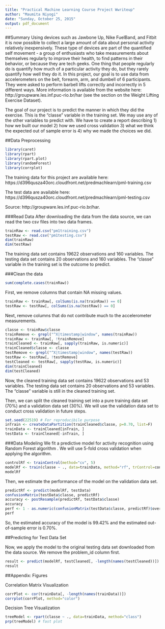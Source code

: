 ```yaml
---
title: "Practical Machine Learning Course Project Wwriteup"
author: "Maumita Niyogi"
date: "Sunday, October 25, 2015"
output: pdf_document
---
```

##Summary
Using devices such as Jawbone Up, Nike FuelBand, and Fitbit it is now possible to collect a large amount of data about personal activity relatively inexpensively. These type of devices are part of the quantified self movement - a group of enthusiasts who take measurements about themselves regularly to improve their health, to find patterns in their behavior, or because they are tech geeks. One thing that people regularly do is quantify how much of a particular activity they do, but they rarely quantify how well they do it. In this project, our goal is to use data from accelerometers on the belt, forearm, arm, and dumbell of 6 participants. They were asked to perform barbell lifts correctly and incorrectly in 5 different ways. More information is available from the website here: http://groupware.les.inf.puc-rio.br/har (see the section on the Weight Lifting Exercise Dataset).


The goal of our project is to predict the manner in which they did the exercise. This is the "classe" variable in the training set. We may use any of the other variables to predict with.
We have to create a report describing 
1) how we built our model
2) how we used cross validation
3) what we think the expected out of sample error is
4) why we made the choices we did. 

##Data Preprocessing

```r
library(caret)
library(rpart)
library(rpart.plot)
library(randomForest)
library(corrplot)
```

The training data for this project are available here: 
https://d396qusza40orc.cloudfront.net/predmachlearn/pml-training.csv

The test data are available here: 
https://d396qusza40orc.cloudfront.net/predmachlearn/pml-testing.csv

Source: http://groupware.les.inf.puc-rio.br/har. 

###Read Data 
After downloading the data from the data source, we can read the two csv files into two data frames.
```r
trainRaw <- read.csv("pm1training.csv")
testRaw <- read.csv("pm1testing.csv")
dim(trainRaw)
dim(testRaw)
```
The training data set contains 19622 observations and 160 variables.
The testing data set contains 20 observations and 160 variables. 
The "classe" variable in the training set is the outcome to predict.

###Clean the data

```r
sum(complete.cases(trainRaw))
```
First, we remove columns that contain NA missing values.
```r
trainRaw <- trainRaw[, colSums(is.na(trainRaw)) == 0] 
testRaw <- testRaw[, colSums(is.na(testRaw)) == 0] 
```
Next, remove columns that do not contribute much to the accelerometer measurements.
```r
classe <- trainRaw$classe
trainRemove <- grepl("^X|timestamp|window", names(trainRaw))
trainRaw <- trainRaw[, !trainRemove]
trainCleaned <- trainRaw[, sapply(trainRaw, is.numeric)]
trainCleaned$classe <- classe
testRemove <- grepl("^X|timestamp|window", names(testRaw))
testRaw <- testRaw[, !testRemove]
testCleaned <- testRaw[, sapply(testRaw, is.numeric)]
dim(trainCleaned)
dim(testCleaned)
```
Now, the cleaned training data set contains 19622 observations and 53 variables.
The testing data set contains 20 observations and 53 variables.
The "classe" variable is still in the cleaned training set.

Then, we can split the cleaned training set into a pure training data set (70%) and a validation data set (30%). We will use the validation data set to conduct cross validation in future steps.
```r
set.seed(22519) # For reproducibile purpose
inTrain <- createDataPartition(trainCleaned$classe, p=0.70, list=F)
trainData <- trainCleaned[inTrain, ]
testData <- trainCleaned[-inTrain, ]
```
###Data Modeling
We fit a predictive model for activity recognition using Random Forest algorithm . We will use 5-fold cross validation when applying the algorithm.

```r
controlRf <- trainControl(method="cv", 5)
modelRf <- train(classe ~ ., data=trainData, method="rf", trControl=controlRf, ntree=250)
modelRf
```
Then, we estimate the performance of the model on the validation data set.
```r
predictRf <- predict(modelRf, testData)
confusionMatrix(testData$classe, predictRf)
accuracy <- postResample(predictRf, testData$classe)
accuracy
perf <- 1 - as.numeric(confusionMatrix(testData$classe, predictRf)$overall[1])
perf
```
So, the estimated accuracy of the model is 99.42% and the estimated out-of-sample error is 0.70%.

##Predicting for Test Data Set

Now, we apply the model to the original testing data set downloaded from the data source. We remove the problem_id column first.
```r
result <- predict(modelRf, testCleaned[, -length(names(testCleaned))])
result
```
##Appendix: Figures

Correlation Matrix Visualization
```r

corrPlot <- cor(trainData[, -length(names(trainData))])
corrplot(corrPlot, method="color")
```
Decision Tree Visualization
```r
treeModel <- rpart(classe ~ ., data=trainData, method="class")
prp(treeModel) # fast plot
```